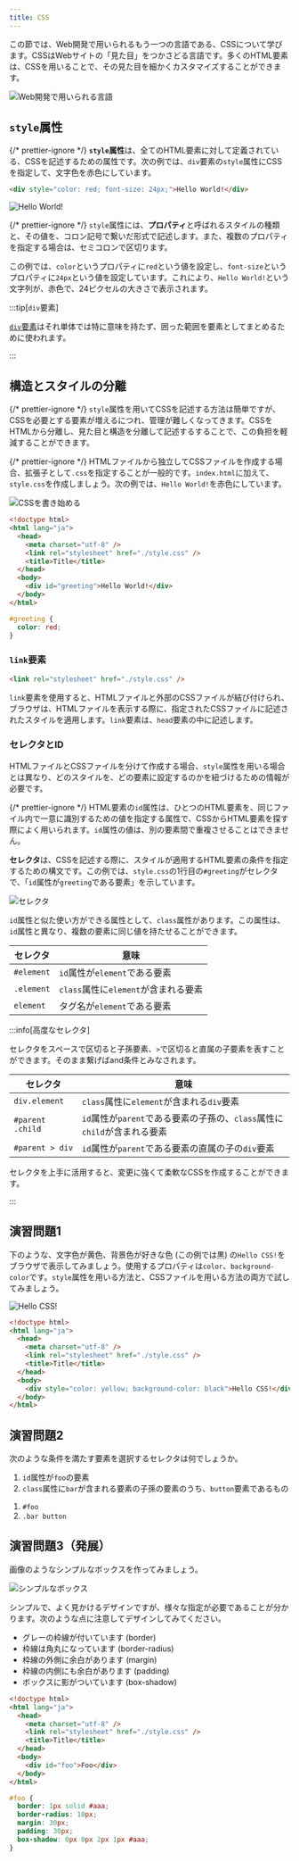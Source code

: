 ```yaml
---
title: CSS
---
```


この節では、Web開発で用いられるもう一つの言語である、CSSについて学びます。CSSはWebサイトの「見た目」をつかさどる言語です。多くの<Term>HTML要素</Term>は、<Term>CSS</Term>を用いることで、その見た目を細かくカスタマイズすることができます。

![Web開発で用いられる言語](../02-html/web-development-languages.drawio.svg)

## `style`属性

{/* prettier-ignore */}
<Term>**`style`属性**</Term>は、全ての<Term>HTML要素</Term>に対して定義されている、<Term>CSS</Term>を記述するための属性です。次の例では、`div`要素の`style`属性に<Term>CSS</Term>を指定して、文字色を赤色にしています。

```html title="index.html"
<div style="color: red; font-size: 24px;">Hello World!</div>
```

<ViewSource url={import.meta.url} path="_samples/first-css" />

![Hello World!](./red-hello-world.png)

{/* prettier-ignore */}
<Term>`style`属性</Term>には、<Term type="cssProperty">**プロパティ**</Term>と呼ばれるスタイルの種類と、その値を、コロン記号で繋いだ形式で記述します。また、複数のプロパティを指定する場合は、セミコロンで区切ります。

この例では、`color`という<Term type="cssProperty">プロパティ</Term>に`red`という値を設定し、`font-size`という<Term type="cssProperty">プロパティ</Term>に`24px`という値を設定しています。これにより、`Hello World!`という文字列が、赤色で、24ピクセルの大きさで表示されます。

:::tip[`div`要素]

[`div`要素](https://developer.mozilla.org/ja/docs/Web/HTML/Element/div)はそれ単体では特に意味を持たず、囲った範囲を要素としてまとめるために使われます。

:::

## 構造とスタイルの分離

{/* prettier-ignore */}
<Term>`style`属性</Term>を用いて<Term>CSS</Term>を記述する方法は簡単ですが、<Term>CSS</Term>を必要とする要素が増えるにつれ、管理が難しくなってきます。<Term>CSS</Term>を<Term>HTML</Term>から分離し、見た目と構造を分離して記述するすることで、この負担を軽減することができます。

{/* prettier-ignore */}
<Term>HTML</Term>ファイルから独立して<Term>CSS</Term>ファイルを作成する場合、拡張子として`.css`を指定することが一般的です。`index.html`に加えて、`style.css`を作成しましょう。次の例では、`Hello World!`を赤色にしています。

![CSSを書き始める](./begin-css.png)

```html title="index.html"
<!doctype html>
<html lang="ja">
  <head>
    <meta charset="utf-8" />
    <link rel="stylesheet" href="./style.css" />
    <title>Title</title>
  </head>
  <body>
    <div id="greeting">Hello World!</div>
  </body>
</html>
```

```css title="style.css"
#greeting {
  color: red;
}
```

<ViewSource url={import.meta.url} path="_samples/red-hello-world" />

### `link`要素

```html title="index.html"
<link rel="stylesheet" href="./style.css" />
```

`link`要素を使用すると、HTMLファイルと外部のCSSファイルが結び付けられ、ブラウザは、HTMLファイルを表示する際に、指定されたCSSファイルに記述されたスタイルを適用します。`link`要素は、`head`要素の中に記述します。

### セレクタとID

HTMLファイルとCSSファイルを分けて作成する場合、`style`属性を用いる場合とは異なり、どのスタイルを、どの要素に設定するのかを紐づけるための情報が必要です。

{/* prettier-ignore */}
<Term>HTML要素</Term>の`id`属性は、ひとつのHTML要素を、同じファイル内で一意に識別するための値を指定する属性で、CSSからHTML要素を探す際によく用いられます。`id`属性の値は、別の要素間で重複させることはできません。

**セレクタ**は、CSSを記述する際に、スタイルが適用するHTML要素の条件を指定するための構文です。この例では、`style.css`の1行目の`#greeting`がセレクタで、「`id`属性が`greeting`である要素」を示しています。

![セレクタ](selector.drawio.svg)

`id`属性と似た使い方ができる属性として、`class`属性があります。この属性は、`id`属性と異なり、複数の要素に同じ値を持たせることができます。

| セレクタ   | 意味                                 |
| ---------- | ------------------------------------ |
| `#element` | `id`属性が`element`である要素        |
| `.element` | `class`属性に`element`が含まれる要素 |
| `element`  | タグ名が`element`である要素          |

:::info[高度なセレクタ]

セレクタをスペースで区切ると子孫要素、`>`で区切ると直属の子要素を表すことができます。そのまま繋げばand条件とみなされます。

| セレクタ         | 意味                                                                     |
| ---------------- | ------------------------------------------------------------------------ |
| `div.element`    | `class`属性に`element`が含まれる`div`要素                                |
| `#parent .child` | `id`属性が`parent`である要素の子孫の、`class`属性に`child`が含まれる要素 |
| `#parent > div`  | `id`属性が`parent`である要素の直属の子の`div`要素                        |

セレクタを上手に活用すると、変更に強くて柔軟なCSSを作成することができます。

:::

## 演習問題1

下のような、文字色が黄色、背景色が好きな色 (この例では黒) の`Hello CSS!`をブラウザで表示してみましょう。使用するプロパティは`color`、`background-color`です。`style`属性を用いる方法と、CSSファイルを用いる方法の両方で試してみましょう。

![Hello CSS!](yellow-hello-css.png)

<Answer title="Hello CSS!">

```html title="index.html"
<!doctype html>
<html lang="ja">
  <head>
    <meta charset="utf-8" />
    <link rel="stylesheet" href="./style.css" />
    <title>Title</title>
  </head>
  <body>
    <div style="color: yellow; background-color: black">Hello CSS!</div>
  </body>
</html>
```

</Answer>

<ViewSource url={import.meta.url} path="_samples/yellow-hello-css" />

## 演習問題2

次のような条件を満たす要素を選択するセレクタは何でしょうか。

1. `id`属性が`foo`の要素
2. `class`属性に`bar`が含まれる要素の子孫の要素のうち、`button`要素であるもの

<Answer title="セレクタ">

1. `#foo`
2. `.bar button`

</Answer>

## 演習問題3（発展）

画像のようなシンプルなボックスを作ってみましょう。

![シンプルなボックス](./rounded-box-with-shadow.png)

シンプルで、よく見かけるデザインですが、様々な指定が必要であることが分かります。次のような点に注意してデザインしてみてください。

- グレーの枠線が付いています (border)
- 枠線は角丸になっています (border-radius)
- 枠線の外側に余白があります (margin)
- 枠線の内側にも余白があります (padding)
- ボックスに影がついています (box-shadow)

<Answer title="シンプルなボックス">

```html title="index.html"
<!doctype html>
<html lang="ja">
  <head>
    <meta charset="utf-8" />
    <link rel="stylesheet" href="./style.css" />
    <title>Title</title>
  </head>
  <body>
    <div id="foo">Foo</div>
  </body>
</html>
```

```css title="style.css"
#foo {
  border: 1px solid #aaa;
  border-radius: 10px;
  margin: 30px;
  padding: 30px;
  box-shadow: 0px 0px 2px 1px #aaa;
}
```

<ViewSource url={import.meta.url} path="_samples/foo" />

</Answer>
